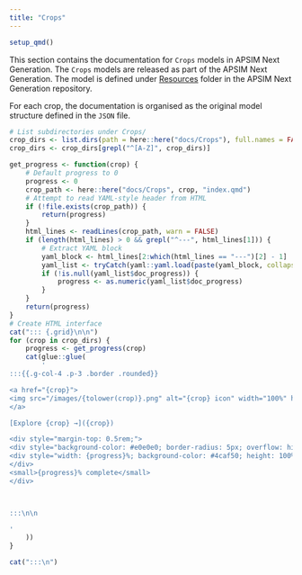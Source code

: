 ```yaml
---
title: "Crops"
---
```



```r
setup_qmd()
```



This section contains the documentation for `Crops` models in APSIM Next Generation. The `Crops` models are released as part of the APSIM Next Generation. The model is defined under [Resources](https://github.com/APSIMInitiative/ApsimX/tree/master/Models/Resources) folder in the APSIM Next Generation repository. 

For each crop, the documentation is organised as the original model structure defined in the `JSON` file.

```r
# List subdirectories under Crops/
crop_dirs <- list.dirs(path = here::here("docs/Crops"), full.names = FALSE, recursive = FALSE)
crop_dirs <- crop_dirs[grepl("^[A-Z]", crop_dirs)]

get_progress <- function(crop) {
    # Default progress to 0
    progress <- 0
    crop_path <- here::here("docs/Crops", crop, "index.qmd")
    # Attempt to read YAML-style header from HTML
    if (!file.exists(crop_path)) {
        return(progress)
    }
    html_lines <- readLines(crop_path, warn = FALSE)
    if (length(html_lines) > 0 && grepl("^---", html_lines[1])) {
        # Extract YAML block
        yaml_block <- html_lines[2:which(html_lines == "---")[2] - 1]
        yaml_list <- tryCatch(yaml::yaml.load(paste(yaml_block, collapse = "\n")), error = function(e) NULL)
        if (!is.null(yaml_list$doc_progress)) {
            progress <- as.numeric(yaml_list$doc_progress)
        }
    }
    return(progress)
} 
# Create HTML interface
cat("::: {.grid}\n\n")
for (crop in crop_dirs) {
    progress <- get_progress(crop)
    cat(glue::glue(
        '
:::{{.g-col-4 .p-3 .border .rounded}}

<a href="{crop}">
<img src="/images/{tolower(crop)}.png" alt="{crop} icon" width="100%" height="100%" style="margin-bottom: 0.5rem;" />
</a>

[Explore {crop} →]({crop})

<div style="margin-top: 0.5rem;">
<div style="background-color: #e0e0e0; border-radius: 5px; overflow: hidden; height: 1rem;">
<div style="width: {progress}%; background-color: #4caf50; height: 100%;"></div>
</div>
<small>{progress}% complete</small>
</div>



:::\n\n

'
    ))
}

cat(":::\n")
```
